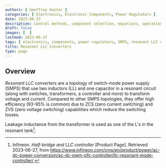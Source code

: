 ```yaml
---
authors: [ Geoffrey Hunter ]
categories: [ Electronics, Electronic Components, Power Regulators ]
date: 2023-06-27
description: Control methods, component selection, equations, operation modes, schematics, examples and more info on resonant LLC converters.
draft: false
images: [  ]
lastmod: 2023-06-27
tags: [ electronics, components, power regulators, SMPS, resonant LLC converters, inductors, capacitors, transformers ]
title: Resonant LLC Converters
type: page
---
```


<WarningIsNotes />

## Overview

_Resonant LLC converters_ are a topology of switch-mode power supply (SMPS) that use two inductors (LL) and one capacitor in a resonant circuit (along with switches, transformers, a controller and more) to transform voltage and current. Compared to other SMPS topologies, they offer high efficiency (93-95% is common) due to ZCS (zero current switching) and ZVS (zero voltage switching) capabilities which reduce the switching losses.

Leakage inductance from the transformer is used as one of the L's in the resonant tank[^infineon-half-bridge-and-llc-controller].

[^infineon-half-bridge-and-llc-controller]: Infineon. _Half-bridge and LLC controller_ [Product Page]. Retrieved 2023-06-27, from https://www.infineon.com/cms/en/product/power/ac-dc-power-conversion/ac-dc-pwm-pfc-controller/llc-resonant-mode-controller/.
